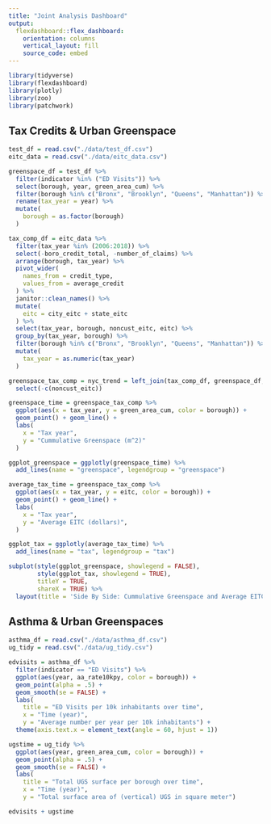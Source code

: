 ```yaml
---
title: "Joint Analysis Dashboard"
output: 
  flexdashboard::flex_dashboard:
    orientation: columns
    vertical_layout: fill
    source_code: embed
---
```


```r
library(tidyverse)
library(flexdashboard)
library(plotly)
library(zoo)
library(patchwork)
```

## Tax Credits & Urban Greenspace

```r
test_df = read.csv("./data/test_df.csv")
eitc_data = read.csv("./data/eitc_data.csv")

greenspace_df = test_df %>% 
  filter(indicator %in% ("ED Visits")) %>% 
  select(borough, year, green_area_cum) %>% 
  filter(borough %in% c("Bronx", "Brooklyn", "Queens", "Manhattan")) %>% 
  rename(tax_year = year) %>% 
  mutate(
    borough = as.factor(borough)
  )

tax_comp_df = eitc_data %>%
  filter(tax_year %in% (2006:2018)) %>%
  select(-boro_credit_total, -number_of_claims) %>% 
  arrange(borough, tax_year) %>%
  pivot_wider(
    names_from = credit_type,
    values_from = average_credit
  ) %>% 
  janitor::clean_names() %>% 
  mutate(
    eitc = city_eitc + state_eitc
  ) %>% 
  select(tax_year, borough, noncust_eitc, eitc) %>%
  group_by(tax_year, borough) %>% 
  filter(borough %in% c("Bronx", "Brooklyn", "Queens", "Manhattan")) %>% 
  mutate(
    tax_year = as.numeric(tax_year)
  )

greenspace_tax_comp = nyc_trend = left_join(tax_comp_df, greenspace_df, by = c("borough" = "borough", "tax_year" = "tax_year")) %>% 
  select(-c(noncust_eitc))

greenspace_time = greenspace_tax_comp %>%
  ggplot(aes(x = tax_year, y = green_area_cum, color = borough)) + 
  geom_point() + geom_line() +
  labs(
    x = "Tax year", 
    y = "Cummulative Greenspace (m^2)"
  ) 

ggplot_greenspace = ggplotly(greenspace_time) %>% 
  add_lines(name = "greenspace", legendgroup = "greenspace")

average_tax_time = greenspace_tax_comp %>%
  ggplot(aes(x = tax_year, y = eitc, color = borough)) + 
  geom_point() + geom_line() + 
  labs(
    x = "Tax year", 
    y = "Average EITC (dollars)", 
  )

ggplot_tax = ggplotly(average_tax_time) %>% 
  add_lines(name = "tax", legendgroup = "tax")

subplot(style(ggplot_greenspace, showlegend = FALSE), 
        style(ggplot_tax, showlegend = TRUE), 
        titleY = TRUE, 
        shareX = TRUE) %>% 
  layout(title = 'Side By Side: Cummulative Greenspace and Average EITC by Borough, 2006-2018')
```

## Asthma & Urban Greenspaces

```r
asthma_df = read.csv("./data/asthma_df.csv")
ug_tidy = read.csv("./data/ug_tidy.csv")

edvisits = asthma_df %>% 
  filter(indicator == "ED Visits") %>% 
  ggplot(aes(year, aa_rate10kpy, color = borough)) +
  geom_point(alpha = .5) +
  geom_smooth(se = FALSE) +
  labs(
    title = "ED Visits per 10k inhabitants over time",
    x = "Time (year)",
    y = "Average number per year per 10k inhabitants") +
  theme(axis.text.x = element_text(angle = 60, hjust = 1))

ugstime = ug_tidy %>% 
  ggplot(aes(year, green_area_cum, color = borough)) +
  geom_point(alpha = .5) +
  geom_smooth(se = FALSE) +
  labs(
    title = "Total UGS surface per borough over time",
    x = "Time (year)",
    y = "Total surface area of (vertical) UGS in square meter")

edvisits + ugstime
```

